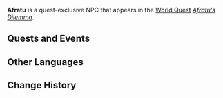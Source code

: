 {{Meta
<!-- Remove this template after adding the missing info -->
|missing_NPC_location = yes
|missing_NPC_context  = yes
|missing_NPC_profile  = yes
}}
{{Character Infobox
|type             = Quest NPC
|image            = NPC Afratu.png
|realname         = <!-- Optional, if different from in-game name -->
|region           = Sumeru
|affiliation      = Vahumana
|title            = 

|ancestry         = <!-- Clan/family -->
|father           = 
|mother           = 
|spouse           = 
|sibling          = 
|child            = 
|relative         = 

|voiceEN          = 
|voiceCN          = 
|voiceJP          = 
}}
'''Afratu''' is a quest-exclusive NPC that appears in the [[World Quest]] ''[[Afratu's Dilemma]]''.

<!--
==Location==
{{subst:#tag:gallery|
NPC Location {{subst:PAGENAME}}.png{{subst:!}}{{subst:PAGENAME}}'s location
NPC Location {{subst:PAGENAME}} Context.png{{subst:!}}Additional context
|hideaddbutton=true
|captionalign=center
}}

==Profile==
Detailed story/lore information goes here.
''(To be added.)''

===Personality===
''(To be added.)''

===Appearance===
Keep appearance section short and concise. Limit to 2 paragraphs with 3-4 sentences each.
''(To be added.)''
-->
==Quests and Events==
{{Quests and Events}}

==Other Languages==
{{Other Languages
|default_hidden = 1
|en      = Afratu
|zhs     = 阿弗拉图
|zhs_rm  = Āfúlātú
|zht     = 阿弗拉圖
|zht_rm  = Āfúlātú
|ja      = アフラトゥ
|ja_rm   = Afuratu
|ko      = //아프라투//
|es      = Afratu
|fr      = Afratu
|ru      = Афрату
|th      = Afratu
|vi      = Afratu
|de      = Afratu
|id      = Afratu
|pt      = Afratu
|tr      = Afratu
|it      = Afratu
}}

==Change History==
{{Change History|3.1}}
<!--
==References==
{{Reflist}}
-->